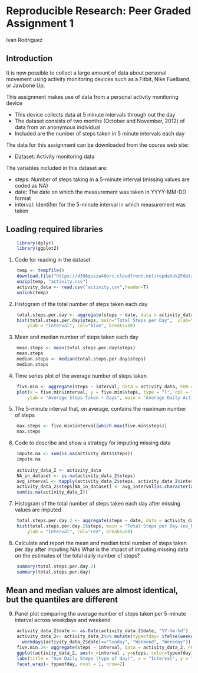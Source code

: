 # Reproducible Research: Peer Graded Assignment 1
Ivan Rodriguez

## Introduction

It is now possible to collect a large amount of data about personal movement using activity monitoring devices such as a Fitbit, Nike Fuelband, or Jawbone Up.

This assignment makes use of data from a personal activity monitoring device

- This device collects data at 5 minute intervals through out the day
- The dataset consists of two months (October and November, 2012) of data from an anonymous individual
- Included are the number of steps taken in 5 minute intervals each day

The data for this assignment can be downloaded from the course web site:

- Dataset: Activity monitoring data

The variables included in this dataset are:

- steps: Number of steps taking in a 5-minute interval (missing values are coded as NA)
- date: The date on which the measurement was taken in YYYY-MM-DD format
- interval: Identifier for the 5-minute interval in which measurement was taken

## Loading required libraries
```{r}
    library(dplyr)
    library(ggplot2)
```

1. Code for reading in the dataset
```{r}
    temp <- tempfile()
    download.file("https://d396qusza40orc.cloudfront.net/repdata%2Fdata%2Factivity.zip", temp)
    unzip(temp, "activity.csv")
    activity_data <- read.csv("activity.csv",header=T)
    unlink(temp)
```

2. Histogram of the total number of steps taken each day
```{r}
    total.steps.per.day <- aggregate(steps ~ date, data = activity_data, FUN = sum, na.rm = TRUE)
    hist(total.steps.per.day$steps, main="Total Steps per Day",  xlab="Number of Steps per Day", 
        ylab = "Interval", col="blue", breaks=50)
```

3. Mean and median number of steps taken each day
```{r}
    mean.steps <- mean(total.steps.per.day$steps)
    mean.steps
    median.steps <- median(total.steps.per.day$steps)
    median.steps
```

4. Time series plot of the average number of steps taken
```{r}
    five.min <- aggregate(steps ~ interval, data = activity_data, FUN = mean, na.rm = TRUE)
    plot(x = five.min$interval, y = five.min$steps, type = "l", col = "black", xlab = "5-minute Intervals",
        ylab = "Average Steps Taken ~ Days", main = "Average Daily Activity Pattern")
```

5. The 5-minute interval that, on average, contains the maximum number of steps
```{r}
    max.steps <- five.min$interval[which.max(five.min$steps)]
    max.steps
```

6. Code to describe and show a strategy for imputing missing data
```{r}
    impute.na <- sum(is.na(activity_data$steps))
    impute.na
    
    activity_data_2 <- activity_data
    NA_in_dataset <- is.na(activity_data_2$steps)
    avg_interval <- tapply(activity_data_2$steps, activity_data_2$interval, mean, na.rm=TRUE, simplify = TRUE)
    activity_data_2$steps[NA_in_dataset] <- avg_interval[as.character(activity_data_2$interval[NA_in_dataset])]
    sum(is.na(activity_data_2))
```

7. Histogram of the total number of steps taken each day after missing values are imputed
```{r}
    total.steps.per.day.2 <- aggregate(steps ~ date, data = activity_data_2, FUN = sum, na.rm = TRUE)
    hist(total.steps.per.day.2$steps, main = "Total Steps per Day (no_NA)", xlab = "Number of Steps per Day", 
        ylab = "Interval", col="red", breaks=50)
```

8. Calculate and report the mean and median total number of steps taken per day after imputing NAs
What is the impact of imputing missing data on the estimates of the total daily number of steps?
```{r}
    summary(total.steps.per.day.2)
    summary(total.steps.per.day)
```
## Mean and median values are almost identical, but the quantiles are different

9. Panel plot comparing the average number of steps taken per 5-minute interval across weekdays and weekend
```{r}
    activity_data_2$date <- as.Date(activity_data_2$date, "%Y-%m-%d")
    activity_data_2<- activity_data_2%>% mutate(typeofday= ifelse(weekdays(activity_data_2$date)=="Saturday"| 
      weekdays(activity_data_2$date)=="Sunday", "Weekend", "Weekday"))
    five.min.2<- aggregate(steps ~ interval, data = activity_data_2, FUN = mean, na.rm = TRUE)
    ggplot(activity_data_2, aes(x =interval , y=steps, color=typeofday)) + geom_line() +
    labs(title = "Ave Daily Steps (type of day)", x = "Interval", y = "Total Number of Steps") +
    facet_wrap(~ typeofday, ncol = 1, nrow=2)
```

    